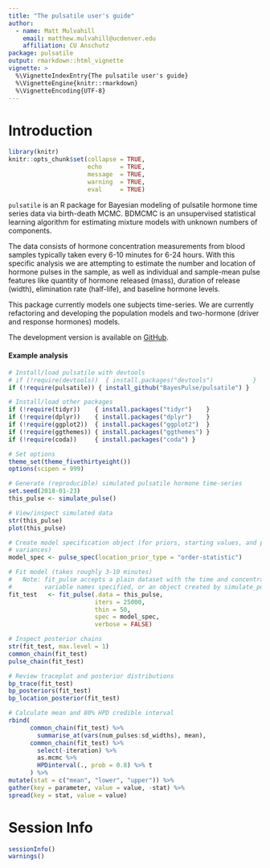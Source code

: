 ```yaml
---
title: "The pulsatile user's guide"
author: 
  - name: Matt Mulvahill 
    email: matthew.mulvahill@ucdenver.edu
    affiliation: CU Anschutz
package: pulsatile
output: rmarkdown::html_vignette
vignette: >
  %\VignetteIndexEntry{The pulsatile user's guide}
  %\VignetteEngine{knitr::rmarkdown}
  %\VignetteEncoding{UTF-8}
---
```




# Introduction



```r
library(knitr)
knitr::opts_chunk$set(collapse = TRUE,
                      echo     = TRUE,
                      message  = TRUE,
                      warning  = TRUE,
                      eval     = TRUE)
```



`pulsatile` is an R package for Bayesian modeling of pulsatile hormone time
series data via birth-death MCMC. BDMCMC is an unsupervised statistical learning
algorithm for estimating mixture models with unknown numbers of components. 

The data consists of hormone concentration measurements from blood samples
typically taken every 6-10 minutes for 6-24 hours.  With this specific analysis
we are attempting to estimate the number and location of hormone pulses in the
sample, as well as individual and sample-mean pulse features like quantity of
hormone released (mass), duration of release (width), elimination rate
(half-life), and baseline hormone levels.

This package currently models one subjects time-series.  We are currently
refactoring and developing the population models and two-hormone (driver and
response hormones) models.

The development version is available on
[GitHub](https://github.com/BayesPulse/pulsatile.git).  


#### Example analysis

```r
# Install/load pulsatile with devtools
# if (!require(devtools))  { install.packages("devtools")           }
if (!require(pulsatile)) { install_github("BayesPulse/pulsatile") }
```

```r
# Install/load other packages
if (!require(tidyr))    { install.packages("tidyr")    }
if (!require(dplyr))    { install.packages("dplyr")    }
if (!require(ggplot2))  { install.packages("ggplot2")  }
if (!require(ggthemes)) { install.packages("ggthemes") }
if (!require(coda))     { install.packages("coda") }

# Set options
theme_set(theme_fivethirtyeight())
options(scipen = 999)
```



```r
# Generate (reproducible) simulated pulsatile hormone time-series
set.seed(2018-01-23)
this_pulse <- simulate_pulse()

# View/inspect simulated data
str(this_pulse)
plot(this_pulse)
```

```r
# Create model specification object (for priors, starting values, and proposal
# variances)
model_spec <- pulse_spec(location_prior_type = "order-statistic")

# Fit model (takes roughly 3-10 minutes) 
#   Note: fit_pulse accepts a plain dataset with the time and concentration
#         variable names specified, or an object created by simulate_pulse()
fit_test   <- fit_pulse(.data = this_pulse, 
                        iters = 25000, 
                        thin = 50,
                        spec = model_spec, 
                        verbose = FALSE)
```

```r
# Inspect posterior chains
str(fit_test, max.level = 1)
common_chain(fit_test)
pulse_chain(fit_test)
```

```r
# Review traceplot and posterior distributions
bp_trace(fit_test)
bp_posteriors(fit_test)
bp_location_posterior(fit_test)
```

```r
# Calculate mean and 80% HPD credible interval
rbind(
      common_chain(fit_test) %>% 
        summarise_at(vars(num_pulses:sd_widths), mean),
      common_chain(fit_test) %>% 
        select(-iteration) %>% 
        as.mcmc %>% 
        HPDinterval(., prob = 0.8) %>% t
      ) %>%
mutate(stat = c("mean", "lower", "upper")) %>%
gather(key = parameter, value = value, -stat) %>%
spread(key = stat, value = value)


```


# Session Info

```r
sessionInfo()
warnings()
```
